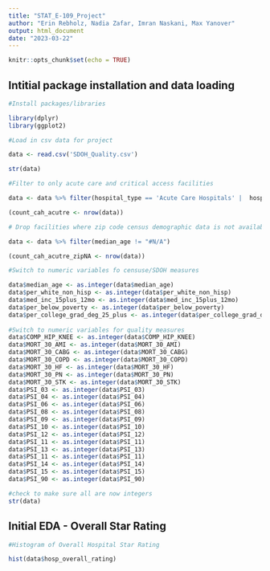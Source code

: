 ```yaml
---
title: "STAT_E-109_Project"
author: "Erin Rebholz, Nadia Zafar, Imran Naskani, Max Yanover"
output: html_document
date: "2023-03-22"
---
```


```r
knitr::opts_chunk$set(echo = TRUE)
```

## Intitial package installation and data loading


```r

#Install packages/libraries

library(dplyr)
library(ggplot2)

```


```r

#Load in csv data for project

data <- read.csv('SDOH_Quality.csv')

str(data)

```
```r
#Filter to only acute care and critical access facilities

data <- data %>% filter(hospital_type == 'Acute Care Hospitals' |  hospital_type == 'Critical Access Hospitals') 

(count_cah_acutre <- nrow(data))

```
```r

# Drop facilities where zip code census demographic data is not available

data <- data %>% filter(median_age != "#N/A") 

(count_cah_acutre_zipNA <- nrow(data))


```



```r

#Switch to numeric variables fo censuse/SDOH measures

data$median_age <- as.integer(data$median_age)
data$per_white_non_hisp <- as.integer(data$per_white_non_hisp)
data$med_inc_15plus_12mo <- as.integer(data$med_inc_15plus_12mo)
data$per_below_poverty <- as.integer(data$per_below_poverty)
data$per_college_grad_deg_25_plus <- as.integer(data$per_college_grad_deg_25_plus)
          
#Switch to numeric variables for quality measures
data$COMP_HIP_KNEE <- as.integer(data$COMP_HIP_KNEE)
data$MORT_30_AMI <- as.integer(data$MORT_30_AMI)
data$MORT_30_CABG <- as.integer(data$MORT_30_CABG)
data$MORT_30_COPD <- as.integer(data$MORT_30_COPD)
data$MORT_30_HF <- as.integer(data$MORT_30_HF)
data$MORT_30_PN <- as.integer(data$MORT_30_PN)
data$MORT_30_STK <- as.integer(data$MORT_30_STK)
data$PSI_03 <- as.integer(data$PSI_03)
data$PSI_04 <- as.integer(data$PSI_04)
data$PSI_06 <- as.integer(data$PSI_06)
data$PSI_08 <- as.integer(data$PSI_08)
data$PSI_09 <- as.integer(data$PSI_09)
data$PSI_10 <- as.integer(data$PSI_10)
data$PSI_12 <- as.integer(data$PSI_12)
data$PSI_11 <- as.integer(data$PSI_11)
data$PSI_13 <- as.integer(data$PSI_13)
data$PSI_11 <- as.integer(data$PSI_11)
data$PSI_14 <- as.integer(data$PSI_14)
data$PSI_15 <- as.integer(data$PSI_15)
data$PSI_90 <- as.integer(data$PSI_90)

#check to make sure all are now integers
str(data)

```

## Initial EDA - Overall Star Rating 

```r
#Histogram of Overall Hospital Star Rating

hist(data$hosp_overall_rating)


```




